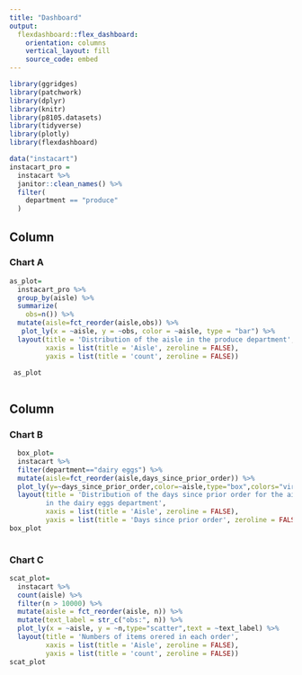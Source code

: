 ```yaml
---
title: "Dashboard"
output: 
  flexdashboard::flex_dashboard:
    orientation: columns
    vertical_layout: fill
    source_code: embed
---
```



```r
library(ggridges) 
library(patchwork) 
library(dplyr)
library(knitr)
library(p8105.datasets)
library(tidyverse)
library(plotly)
library(flexdashboard)
```

```r
data("instacart")
instacart_pro =
  instacart %>%
  janitor::clean_names() %>%
  filter(
    department == "produce"
  )

```


Column {data-width=650}
-----------------------------------------------------------------------

### Chart A
```r
as_plot=
  instacart_pro %>%
  group_by(aisle) %>%
  summarize(
    obs=n()) %>%
  mutate(aisle=fct_reorder(aisle,obs)) %>%
   plot_ly(x = ~aisle, y = ~obs, color = ~aisle, type = "bar") %>%
  layout(title = 'Distribution of the aisle in the produce department',
         xaxis = list(title = 'Aisle', zeroline = FALSE),
         yaxis = list(title = 'count', zeroline = FALSE))

 as_plot
  
```

Column {data-width=450}
-----------------------------------------------------------------------
### Chart B
```r
  box_plot=
  instacart %>%
  filter(department=="dairy eggs") %>%
  mutate(aisle=fct_reorder(aisle,days_since_prior_order)) %>%
  plot_ly(y=~days_since_prior_order,color=~aisle,type="box",colors="viridis") %>%
  layout(title = 'Distribution of the days since prior order for the ailes
         in the dairy eggs department',
         xaxis = list(title = 'Aisle', zeroline = FALSE),
         yaxis = list(title = 'Days since prior order', zeroline = FALSE))
box_plot
  
```

### Chart C
```r
scat_plot=
  instacart %>%
  count(aisle) %>% 
  filter(n > 10000) %>% 
  mutate(aisle = fct_reorder(aisle, n)) %>% 
  mutate(text_label = str_c("obs:", n)) %>%
  plot_ly(x = ~aisle, y = ~n,type="scatter",text = ~text_label) %>%
  layout(title = 'Numbers of items orered in each order',
         xaxis = list(title = 'Aisle', zeroline = FALSE),
         yaxis = list(title = 'count', zeroline = FALSE))
scat_plot
   
  
```
                
